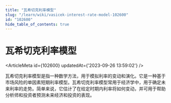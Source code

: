 ```yaml
---
title: "瓦希切克利率模型"
slug: "/learn/wiki/vasicek-interest-rate-model-102600"
id: "102600"
hide_table_of_contents: true
---
```



# 瓦希切克利率模型

<ArticleMeta id={102600} updatedAt={'2023-09-26 13:59:02'} />
<div className='border-solid border-b border-t-0 my-4 border-[var(--ifm-color-gray-300)]' />

瓦希切克利率模型是指一种数学方法，用于模拟利率的变动和演化。它是一种基于市场风险的单因素短期利率模型。瓦希切克利率模型常用于经济学中，用于确定未来利率的走势。简单来说，它估计了在给定时期内利率将如何变动，并可用于帮助分析师和投资者预测未来经济和投资的表现。
